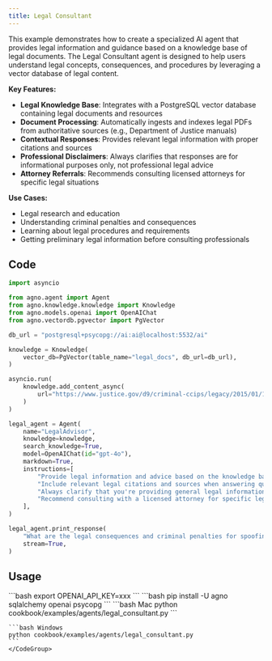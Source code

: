 ```yaml
---
title: Legal Consultant
---
```


This example demonstrates how to create a specialized AI agent that provides legal information and guidance based on a knowledge base of legal documents. The Legal Consultant agent is designed to help users understand legal concepts, consequences, and procedures by leveraging a vector database of legal content.

**Key Features:**
- **Legal Knowledge Base**: Integrates with a PostgreSQL vector database containing legal documents and resources
- **Document Processing**: Automatically ingests and indexes legal PDFs from authoritative sources (e.g., Department of Justice manuals)
- **Contextual Responses**: Provides relevant legal information with proper citations and sources
- **Professional Disclaimers**: Always clarifies that responses are for informational purposes only, not professional legal advice
- **Attorney Referrals**: Recommends consulting licensed attorneys for specific legal situations

**Use Cases:**
- Legal research and education
- Understanding criminal penalties and consequences
- Learning about legal procedures and requirements
- Getting preliminary legal information before consulting professionals

## Code

```python cookbook/examples/agents/legal_consultant.py
import asyncio

from agno.agent import Agent
from agno.knowledge.knowledge import Knowledge
from agno.models.openai import OpenAIChat
from agno.vectordb.pgvector import PgVector

db_url = "postgresql+psycopg://ai:ai@localhost:5532/ai"

knowledge = Knowledge(
    vector_db=PgVector(table_name="legal_docs", db_url=db_url),
)

asyncio.run(
    knowledge.add_content_async(
        url="https://www.justice.gov/d9/criminal-ccips/legacy/2015/01/14/ccmanual_0.pdf",
    )
)

legal_agent = Agent(
    name="LegalAdvisor",
    knowledge=knowledge,
    search_knowledge=True,
    model=OpenAIChat(id="gpt-4o"),
    markdown=True,
    instructions=[
        "Provide legal information and advice based on the knowledge base.",
        "Include relevant legal citations and sources when answering questions.",
        "Always clarify that you're providing general legal information, not professional legal advice.",
        "Recommend consulting with a licensed attorney for specific legal situations.",
    ],
)

legal_agent.print_response(
    "What are the legal consequences and criminal penalties for spoofing Email Address?",
    stream=True,
)

```

## Usage

<Steps>
  <Snippet file="create-venv-step.mdx" />

  <Step title="Set your API key">
    ```bash
    export OPENAI_API_KEY=xxx
    ```
  </Step>

  <Step title="Install libraries">
    ```bash
    pip install -U agno sqlalchemy openai psycopg
    ```
  </Step>

  <Step title="Run Agent">
    <CodeGroup>
    ```bash Mac
    python cookbook/examples/agents/legal_consultant.py
    ```

    ```bash Windows
    python cookbook/examples/agents/legal_consultant.py
    ```
    </CodeGroup>
  </Step>
</Steps>
